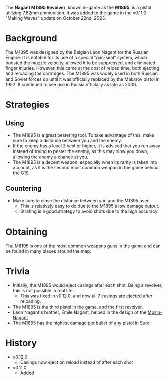 The **Nagant M1895 Revolver**, known in-game as the **M1895**, is a pistol utilizing 7.62mm ammunition. It was added to the game in the v0.11.0 "Making Waves" update on October 22nd, 2023.

# Background
The M1895 was designed by the Belgian Léon Nagant for the Russian Empire. It is notable for its use of a special "gas-seal" system, which boosted the muzzle velocity, allowed it to be suppressed, and eliminated finger injuries. However, this came at the cost of reload time, both ejecting and reloading the cartridges. The M1895 was widely used in both Russian and Soviet forces up until it was officially replaced by the Makarov pistol in 1952. It continued to see use in Russia officially as late as 2009.

# Strategies
## Using
 - The M1895 is a great pestering tool. To take advantage of this, make sure to keep a distance between you and the enemy.
 - If the enemy has a level 2 vest or higher, it is advised that you run away instead of trying to pester the enemy, as this may slow you down, allowing the enemy a chance at you.
 - The M1895 is a decent weapon, especially when its rarity is taken into account, as it is the second most common weapon in the game behind the [G19](/weapons/guns/g19).

## Countering
 - Make sure to close the distance between you and the M1895 user. 
   - This is relatively easy to do due to the M1895's low damage output.
   - Strafing is a good strategy to avoid shots due to the high accuracy.

# Obtaining
The M8195 is one of the most common weapons guns in the game and can be found in many places around the map.

# Trivia
- Initially, the M1895 would eject casings after each shot. Being a revolver, this is not possible in real life.
  - This was fixed in v0.12.0, and now all 7 casings are ejected after reloading.
- The M1895 is the third pistol in the game, and the first revolver.
- Léon Nagant's brother, Émile Nagant, helped in the design of the [Mosin-Nagant](/weapons/guns/mosin)
- The M1895 has the highest damage per bullet of any pistol in Suroi

# History
- v0.12.0
  - Casings now eject on reload instead of after each shot
- v0.11.0
  - Added

